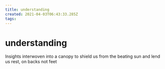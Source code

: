 ```yaml
---
title: understanding
created: 2021-04-03T06:43:33.285Z
tags:
---
```


# understanding

Insights interwoven into a canopy
to shield us from the beating sun
and lend us rest, on backs not feet
